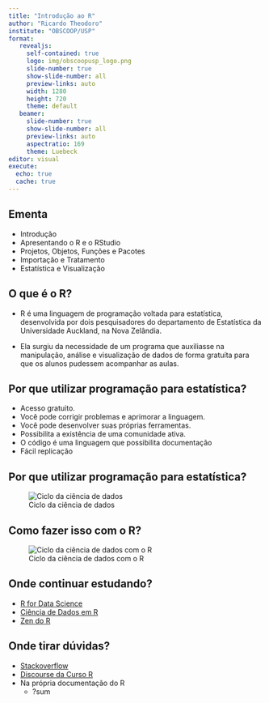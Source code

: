 ```yaml
---
title: "Introdução ao R"
author: "Ricardo Theodoro"
institute: "OBSCOOP/USP"
format: 
   revealjs:
     self-contained: true
     logo: img/obscoopusp_logo.png
     slide-number: true
     show-slide-number: all
     preview-links: auto
     width: 1280
     height: 720
     theme: default
   beamer:
     slide-number: true
     show-slide-number: all
     preview-links: auto
     aspectratio: 169
     theme: Luebeck
editor: visual
execute:
  echo: true
  cache: true
---
```


## Ementa

-   Introdução
-   Apresentando o R e o RStudio
-   Projetos, Objetos, Funções e Pacotes
-   Importação e Tratamento\
-   Estatística e Visualização

## O que é o R?

-   R é uma linguagem de programação voltada para estatística, desenvolvida por dois pesquisadores do departamento de Estatística da Universidade Auckland, na Nova Zelândia.

-   Ela surgiu da necessidade de um programa que auxiliasse na manipulação, análise e visualização de dados de forma gratuíta para que os alunos pudessem acompanhar as aulas.

## Por que utilizar programação para estatística?

-   Acesso gratuito.
-   Você pode corrigir problemas e aprimorar a linguagem.
-   Você pode desenvolver suas próprias ferramentas.
-   Possibilita a existência de uma comunidade ativa.
-   O código é uma linguagem que possibilita documentação
-   Fácil replicação

## Por que utilizar programação para estatística?

![Ciclo da ciência de dados](img/ds.png)

## Como fazer isso com o R?

![Ciclo da ciência de dados com o R](img/dsr.png)

## Onde continuar estudando?

-   [R for Data Science](https://r4ds.had.co.nz/)
-   [Ciência de Dados em R](https://livro.curso-r.com/)
-   [Zen do R](https://curso-r.github.io/zen-do-r/index.html)

## Onde tirar dúvidas?

-   [Stackoverflow](https://pt.stackoverflow.com/)
-   [Discourse da Curso R](https://discourse.curso-r.com/)
-   Na própria documentação do R
    -   ?sum
